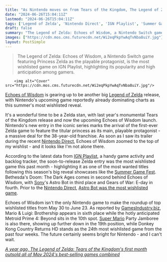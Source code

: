 ```yaml
---
title: "As Nintendo moves on from Tears of the Kingdom, The Legend of Zelda: Echoes of Wisdom beats both Doom: The Dark Ages and Gears of War as this summer's most wishlisted game"
date: "2024-06-26T15:04:11Z"
lastmod: "2024-06-26T15:04:11Z"
tags: ['Legend of Zelda', 'Nintendo Direct', 'IGN Playlist', 'Summer Game Fest', 'Doom: The Dark Ages', 'Astro Bot', 'Gears of War: E-day', 'Mario & Luigi: Brothership', 'Metroid Prime 4: Beyond', 'Super Mario Party Jamboree', 'Donkey Kong Country Returns HD']
draft: false
summary: "The Legend of Zelda: Echoes of Wisdom, a Nintendo Switch game featuring Princess Zelda as the playable protagonist, is the most wishlisted game on IGN Playlist, highlighting its popularity and high anticipation among gamers."
images: ["https://cdn.mos.cms.futurecdn.net/Wi2eqPkpYwAqTvNba8uiY.jpg"]
layout: PostSimple
---
```

> The Legend of Zelda: Echoes of Wisdom, a Nintendo Switch game featuring Princess Zelda as the playable protagonist, is the most wishlisted game on IGN Playlist, highlighting its popularity and high anticipation among gamers.


        <img alt="Cover" src="https://cdn.mos.cms.futurecdn.net/Wi2eqPkpYwAqTvNba8uiY.jpg"/>
        
[<u>Echoes of Wisdom</u>](https://www.gamesradar.com/games/the-legend-of-zelda/the-legend-of-zelda-echoes-of-wisdom-guide/) is gearing up to be another big [<u>Legend of Zelda</u>](https://www.gamesradar.com/games/action/the-legend-of-zelda/) release, with Nintendo's upcoming game reportedly already dominating charts as this summer's most wishlisted reveal.

It's a wonderful time to be a Zelda stan, with last year's monumental Tears of the Kingdom release and now the upcoming Echoes of Wisdom launch. Nintendo's new entry in the iconic series marks the arrival of the first-ever Zelda game to feature the titular princess as its main, playable protagonist - a massive deal for the 38-year-old franchise. As soon as I saw its trailer during the recent [<u>Nintendo Direct</u>](https://www.gamesradar.com/gaming/events-conferences/nintendo-direct-june-2024-live-coverage-everything-announced/), Echoes of Wisdom zoomed to the top of my wishlist - and it looks like I'm not alone there.

According to the latest data from [<u>IGN Playlist</u>](https://playlist.ign.com/), a handy game activity and backlog tracker, the soon-to-release Zelda entry was the most wishlisted game this past month - highlighting it as one of the most wanted titles following this season's big reveal showcases like the [<u>Summer Game Fest</u>](https://www.gamesradar.com/summer-game-fest-2024/). Bethesda's Doom: The Dark Ages comes in second behind Echoes of Wisdom, with [Sony](https://www.gamesradar.com/tag/sony/)'s Astro Bot in third place and Gears of War: E-day in fourth. Prior to the [Nintendo Direct](https://www.gamesradar.com/tag/nintendo-direct/), [<u>Astro Bot was the most wishlisted game</u>](https://www.gamesradar.com/games/action/astro-bot-was-the-most-wishlisted-game-from-summer-game-fest-beating-doom-the-dark-ages-and-gears-of-war-e-day/).

Echoes of Wisdom isn't the only Nintendo game to make the roundup of top wishlisted titles from May 30 to June 23. As reported by [<u>GamesIndustry.biz</u>](https://www.gamesindustry.biz/astro-bot-beats-doom-as-the-no1-wishlisted-game-of-the-summer-games-showcases), Mario & Luigi: Brothership appears in sixth place while the hotly anticipated Metroid Prime 4: Beyond sits in the 10th spot. [Super Mario](https://www.gamesradar.com/tag/super-mario/) Party Jamboree is also there, showing up further down in the 19th position, while Donkey Kong Country Returns HD stands as the 24th most wishlisted game from the past four weeks. The future certainly seems bright for Nintendo - and I can't wait.

[<u><em>A year ago, The Legend of Zelda: Tears of the Kingdom's first month outsold all of May 2024's best-selling games combined</em></u>](https://www.gamesradar.com/games/the-legend-of-zelda/a-year-ago-the-legend-of-zelda-tears-of-the-kingdoms-first-month-outsold-all-of-may-2024s-best-selling-games-combined/)
        